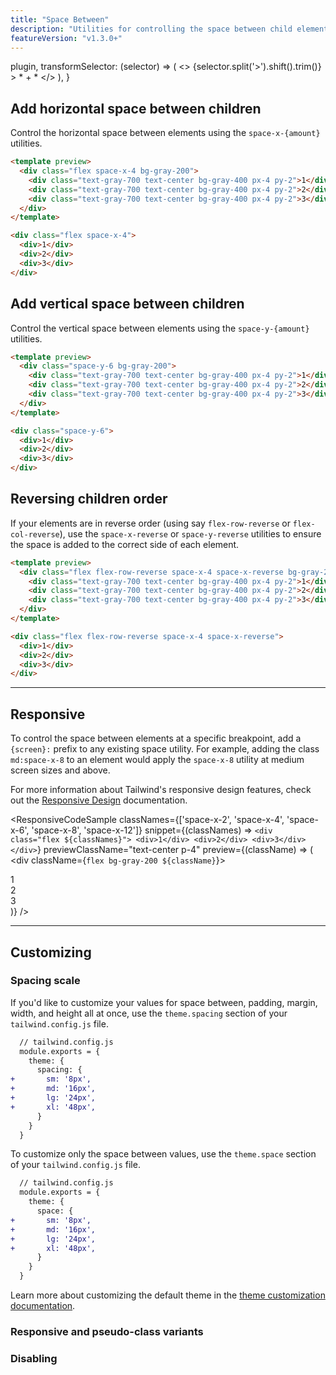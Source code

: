 ```yaml
---
title: "Space Between"
description: "Utilities for controlling the space between child elements."
featureVersion: "v1.3.0+"
---
```



  plugin,
  transformSelector: (selector) => (
    <>
      {selector.split('>').shift().trim()} <span className="ml-1 text-purple-300">> * + *</span>
    </>
  ),
}

## Add horizontal space between children

Control the horizontal space between elements using the `space-x-{amount}` utilities.

```html
<template preview>
  <div class="flex space-x-4 bg-gray-200">
    <div class="text-gray-700 text-center bg-gray-400 px-4 py-2">1</div>
    <div class="text-gray-700 text-center bg-gray-400 px-4 py-2">2</div>
    <div class="text-gray-700 text-center bg-gray-400 px-4 py-2">3</div>
  </div>
</template>

<div class="flex space-x-4">
  <div>1</div>
  <div>2</div>
  <div>3</div>
</div>
```

## Add vertical space between children

Control the vertical space between elements using the `space-y-{amount}` utilities.

```html
<template preview>
  <div class="space-y-6 bg-gray-200">
    <div class="text-gray-700 text-center bg-gray-400 px-4 py-2">1</div>
    <div class="text-gray-700 text-center bg-gray-400 px-4 py-2">2</div>
    <div class="text-gray-700 text-center bg-gray-400 px-4 py-2">3</div>
  </div>
</template>

<div class="space-y-6">
  <div>1</div>
  <div>2</div>
  <div>3</div>
</div>
```

## Reversing children order

If your elements are in reverse order (using say `flex-row-reverse` or `flex-col-reverse`), use the `space-x-reverse` or `space-y-reverse` utilities to ensure the space is added to the correct side of each element.

```html
<template preview>
  <div class="flex flex-row-reverse space-x-4 space-x-reverse bg-gray-200">
    <div class="text-gray-700 text-center bg-gray-400 px-4 py-2">1</div>
    <div class="text-gray-700 text-center bg-gray-400 px-4 py-2">2</div>
    <div class="text-gray-700 text-center bg-gray-400 px-4 py-2">3</div>
  </div>
</template>

<div class="flex flex-row-reverse space-x-4 space-x-reverse">
  <div>1</div>
  <div>2</div>
  <div>3</div>
</div>
```

---

## Responsive

To control the space between elements at a specific breakpoint, add a `{screen}:` prefix to any existing space utility. For example, adding the class `md:space-x-8` to an element would apply the `space-x-8` utility at medium screen sizes and above.

For more information about Tailwind's responsive design features, check out the [Responsive Design](/docs/responsive-design) documentation.

<ResponsiveCodeSample
  classNames={['space-x-2', 'space-x-4', 'space-x-6', 'space-x-8', 'space-x-12']}
  snippet={(classNames) => `
    <div class="flex ${classNames}">
      <div>1</div>
      <div>2</div>
      <div>3</div>
    </div>
  `}
  previewClassName="text-center p-4"
  preview={(className) => (
    <div className={`flex bg-gray-200 ${className}`}>
      <div className="text-gray-700 text-center bg-gray-400 px-4 py-2">1</div>
      <div className="text-gray-700 text-center bg-gray-400 px-4 py-2">2</div>
      <div className="text-gray-700 text-center bg-gray-400 px-4 py-2">3</div>
    </div>
  )}
/>

---

## Customizing

### Spacing scale

If you'd like to customize your values for space between, padding, margin, width, and height all at once, use the `theme.spacing` section of your `tailwind.config.js` file.

```diff
  // tailwind.config.js
  module.exports = {
    theme: {
      spacing: {
+       sm: '8px',
+       md: '16px',
+       lg: '24px',
+       xl: '48px',
      }
    }
  }
```

To customize only the space between values, use the `theme.space` section of your `tailwind.config.js` file.

```diff
  // tailwind.config.js
  module.exports = {
    theme: {
      space: {
+       sm: '8px',
+       md: '16px',
+       lg: '24px',
+       xl: '48px',
      }
    }
  }
```

Learn more about customizing the default theme in the [theme customization documentation](/docs/theme#customizing-the-default-theme).

### Responsive and pseudo-class variants

<Variants plugin="space" />

### Disabling

<Disabling plugin="space" />
